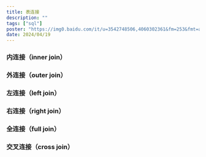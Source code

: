 ```yaml
---
title: 表连接
description: ""
tags: ["sql"]
poster: "https://img0.baidu.com/it/u=3542748506,4060302361&fm=253&fmt=auto&app=138&f=JPEG?w=800&h=500"
date: 2024/04/19
---
```


### 内连接（inner join）

### 外连接（outer join）

### 左连接（left join）

### 右连接（right join）

### 全连接（full join）

### 交叉连接（cross join）
